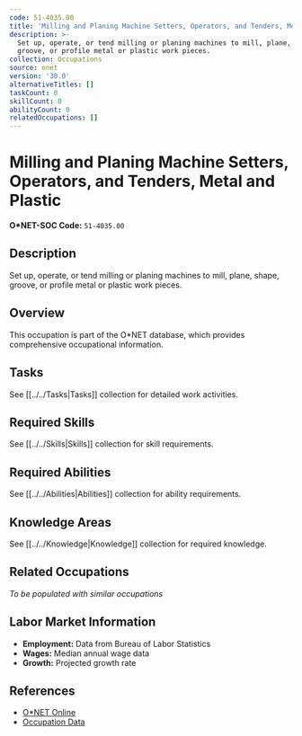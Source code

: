 ```yaml
---
code: 51-4035.00
title: 'Milling and Planing Machine Setters, Operators, and Tenders, Metal and Plastic'
description: >-
  Set up, operate, or tend milling or planing machines to mill, plane, shape,
  groove, or profile metal or plastic work pieces.
collection: Occupations
source: onet
version: '30.0'
alternativeTitles: []
taskCount: 0
skillCount: 0
abilityCount: 0
relatedOccupations: []
---
```

# Milling and Planing Machine Setters, Operators, and Tenders, Metal and Plastic

**O*NET-SOC Code:** `51-4035.00`

## Description

Set up, operate, or tend milling or planing machines to mill, plane, shape, groove, or profile metal or plastic work pieces.

## Overview

This occupation is part of the O*NET database, which provides comprehensive occupational information.

## Tasks

See [[../../Tasks|Tasks]] collection for detailed work activities.

## Required Skills

See [[../../Skills|Skills]] collection for skill requirements.

## Required Abilities

See [[../../Abilities|Abilities]] collection for ability requirements.

## Knowledge Areas

See [[../../Knowledge|Knowledge]] collection for required knowledge.

## Related Occupations

*To be populated with similar occupations*

## Labor Market Information

- **Employment:** Data from Bureau of Labor Statistics
- **Wages:** Median annual wage data
- **Growth:** Projected growth rate

## References

- [O*NET Online](https://www.onetonline.org/link/summary/51-4035.00)
- [Occupation Data](https://www.onetcenter.org/)
